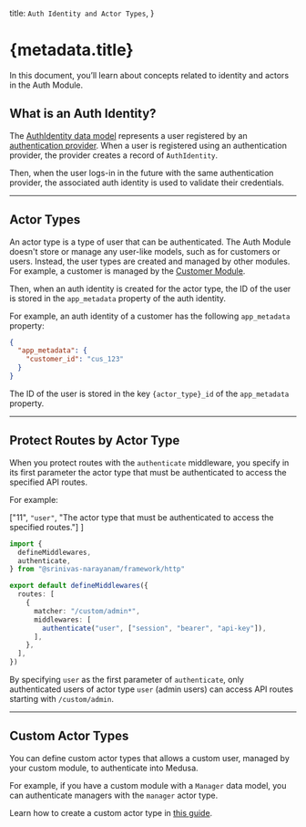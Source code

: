   title: `Auth Identity and Actor Types`,
}

# {metadata.title}

In this document, you’ll learn about concepts related to identity and actors in the Auth Module.

## What is an Auth Identity?

The [AuthIdentity data model](/references/auth/models/AuthIdentity) represents a user registered by an [authentication provider](../auth-providers/page.mdx). When a user is registered using an authentication provider, the provider creates a record of `AuthIdentity`.

Then, when the user logs-in in the future with the same authentication provider, the associated auth identity is used to validate their credentials.

---

## Actor Types

An actor type is a type of user that can be authenticated. The Auth Module doesn't store or manage any user-like models, such as for customers or users. Instead, the user types are created and managed by other modules. For example, a customer is managed by the [Customer Module](../../customer/page.mdx).

Then, when an auth identity is created for the actor type, the ID of the user is stored in the `app_metadata` property of the auth identity.

For example, an auth identity of a customer has the following `app_metadata` property:

```json
{
  "app_metadata": {
    "customer_id": "cus_123"
  }
}
```

The ID of the user is stored in the key `{actor_type}_id` of the `app_metadata` property.

---

## Protect Routes by Actor Type

When you protect routes with the `authenticate` middleware, you specify in its first parameter the actor type that must be authenticated to access the specified API routes.

For example:

  ["11", `"user"`, "The actor type that must be authenticated to access the specified routes."]
]

```ts title="src/api/middlewares.ts" highlights={highlights}
import { 
  defineMiddlewares,
  authenticate,
} from "@srinivas-narayanam/framework/http"

export default defineMiddlewares({
  routes: [
    {
      matcher: "/custom/admin*",
      middlewares: [
        authenticate("user", ["session", "bearer", "api-key"]),
      ],
    },
  ],
})
```

By specifying `user` as the first parameter of `authenticate`, only authenticated users of actor type `user` (admin users) can access API routes starting with `/custom/admin`.

---

## Custom Actor Types

You can define custom actor types that allows a custom user, managed by your custom module, to authenticate into Medusa.

For example, if you have a custom module with a `Manager` data model, you can authenticate managers with the `manager` actor type.

Learn how to create a custom actor type in [this guide](../create-actor-type/page.mdx).